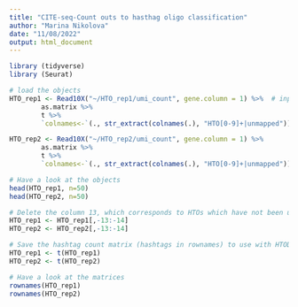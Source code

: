 ```yaml
---
title: "CITE-seq-Count outs to hasthag oligo classification"
author: "Marina Nikolova"
date: "11/08/2022"
output: html_document
---
```


```r

library (tidyverse)
library (Seurat)

```

```r

# load the objects
HTO_rep1 <- Read10X("~/HTO_rep1/umi_count", gene.column = 1) %>%  # input = sparse matrix (rows = tags, columns = cells)
        as.matrix %>%                                                                                                                                             # conversion of the S4 object sparse matrix into a normal R matrix
        t %>%                                                                                                                                                     # transpose the matrix
        `colnames<-`(., str_extract(colnames(.), "HTO[0-9]+|unmapped"))                                                                                           # this last line is a tidyverse based way to change the names of the columns. The syntax sets as "colnames" any component of a column name that has the word "HTO" + a number or "unmapped". 

HTO_rep2 <- Read10X("~/HTO_rep2/umi_count", gene.column = 1) %>%  
        as.matrix %>%                                                                                                                                            
        t %>%                                                                                                                                                    
        `colnames<-`(., str_extract(colnames(.), "HTO[0-9]+|unmapped"))     

# Have a look at the objects
head(HTO_rep1, n=50)
head(HTO_rep2, n=50)

```

```r

# Delete the column 13, which corresponds to HTOs which have not been used in this experiment and column 14, which corresponds to unmapped reads and confounds downstream processing
HTO_rep1 <- HTO_rep1[,-13:-14]
HTO_rep2 <- HTO_rep2[,-13:-14]

# Save the hashtag count matrix (hashtags in rownames) to use with HTODemux
HTO_rep1 <- t(HTO_rep1)
HTO_rep2 <- t(HTO_rep2)

# Have a look at the matrices
rownames(HTO_rep1)
rownames(HTO_rep2)

```


